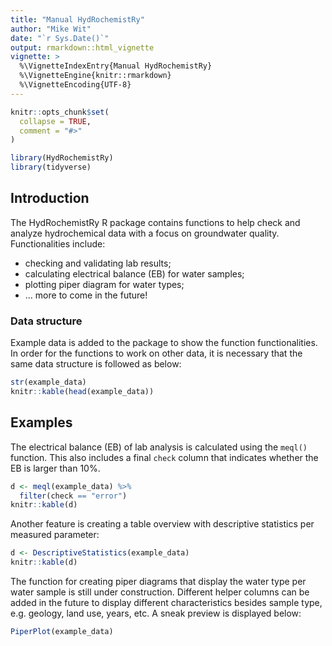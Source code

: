 ```yaml
---
title: "Manual HydRochemistRy"
author: "Mike Wit"
date: "`r Sys.Date()`"
output: rmarkdown::html_vignette
vignette: >
  %\VignetteIndexEntry{Manual HydRochemistRy}
  %\VignetteEngine{knitr::rmarkdown}
  %\VignetteEncoding{UTF-8}
---
```


```r
knitr::opts_chunk$set(
  collapse = TRUE,
  comment = "#>"
)
```

```r
library(HydRochemistRy)
library(tidyverse)
```

## Introduction
The HydRochemistRy R package contains functions to help check and analyze hydrochemical data with a focus on groundwater quality. 
Functionalities include:

- checking and validating lab results;
- calculating electrical balance (EB) for water samples;
- plotting piper diagram for water types;
- ... more to come in the future!

### Data structure
Example data is added to the package to show the function functionalities. In order for the functions to work on other data, it is necessary that the same data structure is followed as below:

```r
str(example_data)
knitr::kable(head(example_data))
```

## Examples
The electrical balance (EB) of lab analysis is calculated using the `meql()` function. This also includes a final `check` column that indicates whether the EB is larger than 10%. 

```r
d <- meql(example_data) %>%
  filter(check == "error")
knitr::kable(d)
```

Another feature is creating a table overview with descriptive statistics per measured parameter:

```r
d <- DescriptiveStatistics(example_data)
knitr::kable(d)
```

The function for creating piper diagrams that display the water type per water sample is still under construction. 
Different helper columns can be added in the future to display different characteristics besides sample type, e.g. geology, land use, years, etc. 
A sneak preview is displayed below:

```r
PiperPlot(example_data)

```





